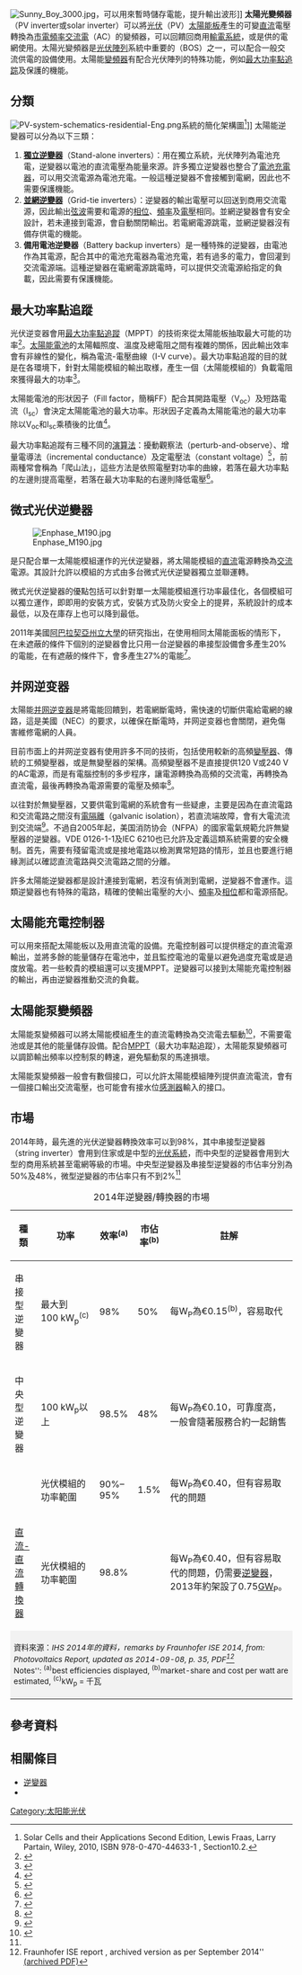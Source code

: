 {{TA
|G1=物理
|G2=電子學
}}
[[File:Sunny_Boy_3000.jpg|thumb]]，可以用來暫時儲存電能，提升輸出波形]]
'''太陽光變頻器'''（PV inverter或solar inverter）可以將[[光伏|光伏]]（PV）[[太陽能板|太陽能板]]產生的可變[[直流|直流]]電壓轉換為[[市電頻率|市電頻率]][[交流電|交流電]]（AC）的變頻器，可以回饋回商用[[輸電系統|輸電系統]]，或是供{{le|離網|Off-the-grid}}的電網使用。太陽光變頻器是[[光伏陣列|光伏陣列]]系統中重要的{{le|系统平衡|balance of system}}（BOS）之一，可以配合一般交流供電的設備使用。太陽能[[變頻器|變頻器]]有配合光伏陣列的特殊功能，例如[[最大功率點追踪|最大功率點追踪]]及{{le|孤島效應|islanding}}保護的機能。

== 分類 ==
[[File:PV-system-schematics-residential-Eng.png|thumb]]系統的簡化架構圖<ref name="SolarCells_Section10_2">Solar Cells and their Applications Second Edition, Lewis Fraas, Larry Partain, Wiley, 2010, ISBN 978-0-470-44633-1 , Section10.2.</ref>]]
太陽能逆變器可以分為以下三類：
# '''[[逆變器|獨立逆變器]]'''（Stand-alone inverters）：用在獨立系統，光伏陣列為電池充電，逆變器以電池的直流電壓為能量來源。許多獨立逆變器也整合了[[充電器|電池充電器]]，可以用交流電源為電池充電。一般這種逆變器不會接觸到電網，因此也不需要{{le|孤島效應|islanding}}保護機能。
# '''[[並網逆變器|並網逆變器]]'''（Grid-tie inverters）：逆變器的輸出電壓可以回送到商用交流電源，因此輸出[[弦波|弦波]]需要和電源的[[相位|相位]]、[[頻率|頻率]]及[[電壓|電壓]]相同。並網逆變器會有安全設計，若未連接到電源，會自動關閉輸出。若電網電源跳電，並網逆變器沒有備存供電的機能。
# '''備用電池逆變器'''（Battery backup inverters）是一種特殊的逆變器，由電池作為其電源，配合其中的電池充電器為電池充電，若有過多的電力，會回灌到交流電源端。這種逆變器在電網電源跳電時，可以提供交流電源給指定的負載，因此需要有{{le|孤島效應|islanding}}保護機能。

== 最大功率點追蹤 ==
{{main|最大功率點追蹤}}
光伏逆变器會用[[最大功率點追蹤|最大功率點追蹤]]（MPPT）的技術來從太陽能板抽取最大可能的功率<ref>{{cite web|url=http://www.scientificamerican.com/blog/post.cfm?id=invert-your-thinking-squeezing-more-2009-08-26|title=Invert your thinking: Squeezing more power out of your solar panels|publisher=scientificamerican.com|accessdate=2011-06-09|work=|archive-date=2011-03-20|archive-url=https://web.archive.org/web/20110320104851/https://www.scientificamerican.com/blog/post.cfm?id=invert-your-thinking-squeezing-more-2009-08-26|dead-url=no}}</ref>。[[太陽能電池|太陽能電池]]的太陽輻照度、溫度及總電阻之間有複雜的關係，因此輸出效率會有非線性的變化，稱為電流-電壓曲線（I-V curve）。最大功率點追蹤的目的就是在各環境下，針對太陽能模組的輸出取様，產生一個（太陽能模組的）負載電阻來獲得最大的功率<ref>{{Cite web |url=http://energy.ece.illinois.edu/chapman/papers/EC%202006%20in%20press.pdf |title=Comparison of Photovoltaic Array Maximum Power Point Tracking Techniques |accessdate=2016-08-18 |archive-date=2010-07-09 |archive-url=https://web.archive.org/web/20100709162832/http://energy.ece.illinois.edu/chapman/papers/EC%202006%20in%20press.pdf |dead-url=no }}</ref>。

太陽能電池的形狀因子（Fill factor，簡稱FF）配合其開路電壓（V<sub>oc</sub>）及短路電流（I<sub>sc</sub>）會決定太陽能電池的最大功率。形狀因子定義為太陽能電池的最大功率除以V<sub>oc</sub>和I<sub>sc</sub>乘積後的比值<ref>{{cite journal|last=Benanti|first=Travis L.|author2=Venkataraman, D.|title=Organic Solar Cells: An Overview Focusing on Active Layer Morphology|journal=Photosynthesis Research|date=25 April 2005|volume=87|issue=1|page=77|doi=10.1007/s11120-005-6397-9|url=http://people.umass.edu/dv/pdf/OSC_REVIEW.pdf|accessdate=27 August 2013|archive-date=2017-12-15|archive-url=https://web.archive.org/web/20171215051939/http://people.umass.edu/dv/pdf/OSC_REVIEW.pdf|dead-url=no}}</ref>。

最大功率點追蹤有三種不同的[[最大功率點追蹤#分類Classification|演算法]]：擾動觀察法（perturb-and-observe）、增量電導法（incremental conductance）及定電壓法（constant voltage）<ref>{{cite web |url=http://itee.uq.edu.au/~aupec/aupec06/htdocs/content/pdf/165.pdf |title=Evaluation of Micro Controller Based Maximum Power Point Tracking Methods Using dSPACE Platform |publisher=itee.uq.edu.au |accessdate=2011-06-14 |work= |deadurl=yes |archiveurl=https://web.archive.org/web/20110726191244/http://itee.uq.edu.au/~aupec/aupec06/htdocs/content/pdf/165.pdf |archivedate=2011-07-26 }}</ref>，前兩種常會稱為「爬山法」，這些方法是依照電壓對功率的曲線，若落在最大功率點的左邊則提高電壓，若落在最大功率點的右邊則降低電壓<ref>{{cite journal|doi=10.1002/pip.459|title=Comparative Study of Maximum Power Point Tracking Algorithms|publisher=|work=}}</ref>。

== 微式光伏逆變器==
<!--{{main|Solar micro-inverter}}-->
[[File:Enphase_M190.jpg|thumb]]

{{le|微式光伏逆變器|Solar micro-inverter}}是只配合單一太陽能模組運作的光伏逆變器，將太陽能模組的[[直流|直流]]電源轉換為[[交流|交流]]電源。其設計允許以模組的方式由多台微式光伏逆變器獨立並聯運轉。

微式光伏逆變器的優點包括可以針對單一太陽能模組進行功率最佳化，各個模組可以獨立運作，即即用的安裝方式，安裝方式及防火安全上的提昇，系統設計的成本最低，以及在庫存上也可以降到最低。

2011年美國[[阿巴拉契亞州立大學|阿巴拉契亞州立大學]]的研究指出，在使用相同太陽能面板的情形下，在未遮蔽的條件下個別的逆變器會比只用一台逆變器的串接型設備會多產生20%的電能，在有遮蔽的條件下，會多產生27%的電能<ref>{{cite web|title=A SIDE-BY-SIDE COMPARISON OF MICRO AND CENTRAL INVERTERS IN SHADED AND UNSHADED CONDITIONS|url=http://tec.appstate.edu/sites/tec.appstate.edu/files/micro%20vs%20central%20inverters%20shaded%20vs%20unshaded%20dave%20lee%20raichle.pdf|accessdate=27 August 2013|deadurl=yes|archiveurl=https://web.archive.org/web/20140714205618/http://tec.appstate.edu/sites/tec.appstate.edu/files/micro%20vs%20central%20inverters%20shaded%20vs%20unshaded%20dave%20lee%20raichle.pdf|archivedate=2014年7月14日}}</ref>。

== 并网逆变器 ==
{{See also|并网逆变器}}
太陽能[[并网逆变器|并网逆变器]]是將電能回饋到{{le|電網|utility grid}}，若電網斷電時，需快速的切斷供電給電網的線路，這是美國{{le|國家電氣規範|National Electrical Code}}（NEC）的要求，以確保在斷電時，并网逆变器也會關閉，避免傷害維修電網的人員。

目前市面上的并网逆变器有使用許多不同的技術，包括使用較新的高頻[[變壓器|變壓器]]、傳統的工頻變壓器，或是無變壓器的架構。高頻變壓器不是直接提供120 V或240 V的AC電源，而是有電腦控制的多步程序，讓電源轉換為高頻的交流電，再轉換為直流電，最後再轉換為電源需要的電壓及頻率<ref>{{Cite book | title=Photovoltaics: Design and Installation Manual| last=| first=| year=2004| authorlink=Solar Energy International| page=80| publisher=Newsociety Publishers}}</ref>。

以往對於無變壓器，又要供電到電網的系統會有一些疑慮，主要是因為在直流電路和交流電路之間沒有[[電隔離|電隔離]]（galvanic isolation），若直流端故障，會有大電流流到交流端<ref>{{cite web |url=http://www1.eere.energy.gov/solar/pdfs/inverter_ii_workshop.pdf |title=Summary Report on the DOE High-tech Inverter Workshop |publisher=eere.energy.gov |accessdate=2011-06-10 |work=Sponsored by the US Department of Energy, prepared by McNeil Technologies |deadurl=yes |archiveurl=https://web.archive.org/web/20120227145827/http://www1.eere.energy.gov/solar/pdfs/inverter_ii_workshop.pdf |archivedate=2012-02-27 }}</ref>。不過自2005年起，美国消防协会（NFPA）的國家電氣規範允許無變壓器的逆變器。VDE 0126-1-1及IEC 6210也已允許及定義這類系統需要的安全機制。首先，需要有殘留電流或是接地電路以檢測異常短路的情形，並且也要進行絕緣測試以確認直流電路與交流電路之間的分離。

許多太陽能逆變器都是設計連接到電網，若沒有偵測到電網，逆變器不會運作。這類逆變器也有特殊的電路，精確的使輸出電壓的大小、[[電源頻率|頻率]]及[[相位|相位]]都和電源搭配。

== 太陽能充電控制器 ==
<!--{{see also|Charge controller}}-->
{{le|充電控制器|charge controller}}可以用來搭配太陽能板以及用直流電的設備。充電控制器可以提供穩定的直流電源輸出，並將多餘的能量儲存在電池中，並且監控電池的電量以避免過度充電或是過度放電。若一些較貴的模組還可以支援MPPT。逆變器可以接到太陽能充電控制器的輸出，再由逆變器推動交流的負載。

== 太陽能泵變頻器 ==
{{main|太陽能泵}}
太陽能泵變頻器可以將太陽能模組產生的直流電轉換為交流電去驅動{{le|沈水泵|Submersible pump|-{沈}-水泵}}<ref name=McDermott>{{cite book|last=McDermott|first=James E. Horne; Maura|title=The next green revolution : essential steps to a healthy, sustainable agriculture|url=https://archive.org/details/nextgreenrevolut00poin|year=2001|publisher=Food Products Press|location=New York [u.a.]|isbn=1560228865|page=[https://archive.org/details/nextgreenrevolut00poin/page/n250 226]}}</ref>，不需要電池或是其他的能量儲存設備。配合[[MPPT|MPPT]]（最大功率點追蹤），太陽能泵變頻器可以調節輸出頻率以控制泵的轉速，避免驅動泵的馬達損壞。

太陽能泵變頻器一般會有數個接口，可以允許太陽能模組陣列提供直流電流，會有一個接口輸出交流電壓，也可能會有接水位[[感測器|感測器]]輸入的接口。

== 市場 ==
2014年時，最先進的光伏逆變器轉換效率可以到98%，其中串接型逆變器（string inverter）會用到住家或是中型的[[光伏系統|光伏系統]]，而中央型的逆變器會用到大型的商用系統甚至電網等級的市場。中央型逆變器及串接型逆變器的市佔率分別為50%及48%，微型逆變器的市佔率只有不到2%<ref name="fraunhofer-report-september-2014" />

{| class="wikitable plainrowheaders" style="text-align:center;"
|+ 2014年逆變器/轉換器的市場
|-
! scope="col" | 種類
! scope="col" | 功率
! scope="col" | 效率<sup>(a)</sup>
! scope="col" | 市佔率<sup>(b)</sup>
! scope="col" style="width: 45%;" | 註解
|-
| scope="row" | 串接型逆變器
| 最大到100 kW<sub>p</sub><sup>(c)</sup>
| 98%
| 50%
| style="text-align:left;" |  每W<sub>P</sub>為€0.15<sup>(b)</sup>，容易取代
|-
| scope="row" | 中央型逆變器
| 100 kW<sub>p</sub>以上
| 98.5%
| 48%
| style="text-align:left;" | 每W<sub>P</sub>為€0.10，可靠度高，一般會隨著服務合約一起銷售
|-
| scope="row" | {{le|光伏微型逆變器|Solar micro-inverter|微型逆變器}}
| 光伏模組的功率範圍
| 90%–95%
| 1.5%
| style="text-align:left;" | 每W<sub>P</sub>為€0.40，但有容易取代的問題
|-
| scope="row" | [[直流-直流轉換器|直流-直流轉換器]]<br />{{le|功率優化器|Power optimizer}}
| 光伏模組的功率範圍
| 98.8%
| {{N/a}}
| style="text-align:left;" | 每W<sub>P</sub>為€0.40，但有容易取代的問題，仍需要[[逆變器|逆變器]]，2013年約架設了0.75[[吉瓦|GW]]<sub>P</sub>。
|-
| scope="row" colspan=5 style="font-size: 0.85em; padding: 6px; background-color: #f2f2f2;" | 資料來源：''IHS 2014年的資料，remarks by Fraunhofer ISE 2014, from: Photovoltaics Report, updated as 2014-09-08, p. 35, PDF<ref name="fraunhofer-report-september-2014">Fraunhofer ISE report , archived version as per September 2014'' [https://www.webcitation.org/6TTjaprUM?url=http://www.ise.fraunhofer.de/en/downloads-englisch/pdf-files-englisch/photovoltaics-report-slides.pdf (archived PDF)]</ref><br /> ''Notes'': <sup>(a)</sup>best efficiencies displayed, <sup>(b)</sup>market-share and cost per watt are estimated, <sup>(c)</sup>kW<sub>p</sub> = 千瓦{{le|光伏額定功率|watt-peak}}
|}
{{hideF}}

==參考資料==
{{reflist}}

==相關條目==
{{Portal box|可再生能源|能源}}
* [[逆變器|逆變器]]
* {{le|離網|Off-the-grid}}
{{光伏}}

[[Category:太阳能光伏|Category:太阳能光伏]]